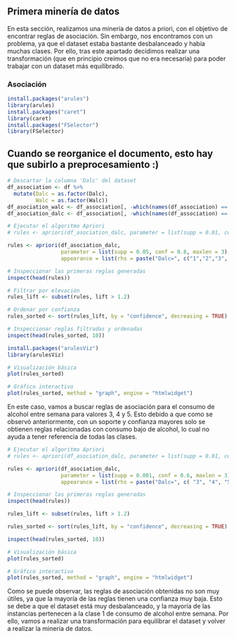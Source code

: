 ## Primera minería de datos
En esta sección, realizamos una minería de datos a priori, con el objetivo de encontrar reglas de asociación.
Sin embargo, nos encontramos con un problema, ya que el dataset estaba bastante desbalanceado y había muchas
clases. Por ello, tras este apartado decidimos realizar una transformación (que en principio creimos que 
no era necesaria) para poder trabajar con un dataset más equilibrado.

### Asociación
```r
install.packages("arules")
library(arules)
install.packages("caret")
library(caret)
install.packages("FSelector")
library(FSelector)
```

## Cuando se reorganice el documento, esto hay que subirlo a preprocesamiento :)
```r
# Descartar la columna 'Dalc' del dataset
df_association <- df %>%
  mutate(Dalc = as.factor(Dalc),
         Walc = as.factor(Walc))
df_asociation_walc <- df_association[, -which(names(df_association) == "Dalc")]
df_asociation_dalc <- df_association[, -which(names(df_association) == "Walc")]

```

```r
# Ejecutar el algoritmo Apriori
# rules <- apriori(df_asociation_dalc, parameter = list(supp = 0.01, conf = 0.8))

rules <- apriori(df_asociation_dalc,
                 parameter = list(supp = 0.05, conf = 0.8, maxlen = 3),
                 appearance = list(rhs = paste("Dalc=", c("1","2","3", "4", "5"), sep="")))

# Inspeccionar las primeras reglas generadas
inspect(head(rules))
```

```r
# Filtrar por elevación
rules_lift <- subset(rules, lift > 1.2)

# Ordenar por confianza
rules_sorted <- sort(rules_lift, by = "confidence", decreasing = TRUE)

# Inspeccionar reglas filtradas y ordenadas
inspect(head(rules_sorted, 10))

```

```r
install.packages("arulesViz")
library(arulesViz)

# Visualización básica
plot(rules_sorted)

# Gráfico interactivo
plot(rules_sorted, method = "graph", engine = "htmlwidget")

```

En este caso, vamos a buscar reglas de asociación para el consumo de alcohol entre
semana para valores 3, 4 y 5. Esto debido a que como se observó anteriormente, con
un soporte y confianza mayores solo se obtienen reglas relacionadas con consumo bajo 
de alcohol, lo cual no ayuda a tener referencia de todas las clases.
```r
# Ejecutar el algoritmo Apriori
# rules <- apriori(df_asociation_dalc, parameter = list(supp = 0.01, conf = 0.8))

rules <- apriori(df_asociation_dalc, 
                 parameter = list(supp = 0.001, conf = 0.6, maxlen = 3),
                 appearance = list(rhs = paste("Dalc=", c( "3", "4", "5"), sep="")))

# Inspeccionar las primeras reglas generadas
inspect(head(rules))
```

```r
rules_lift <- subset(rules, lift > 1.2)

rules_sorted <- sort(rules_lift, by = "confidence", decreasing = TRUE)

inspect(head(rules_sorted, 10))

```

```r
# Visualización básica
plot(rules_sorted)

# Gráfico interactivo
plot(rules_sorted, method = "graph", engine = "htmlwidget")

```

Como se puede observar, las reglas de asociación obtenidas no son muy útiles, ya que
la mayoría de las reglas tienen una confianza muy baja. Esto se debe a que el dataset
está muy desbalanceado, y la mayoría de las instancias pertenecen a la clase 1 de consumo
de alcohol entre semana. Por ello, vamos a realizar una transformación para equilibrar
el dataset y volver a realizar la minería de datos.
